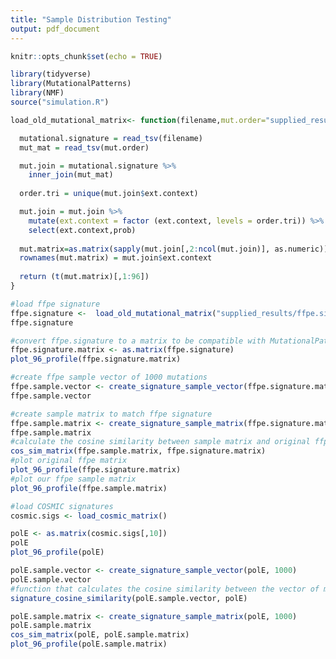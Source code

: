 ```yaml
---
title: "Sample Distribution Testing"
output: pdf_document
---
```


```r
knitr::opts_chunk$set(echo = TRUE)
```

```r
library(tidyverse)
library(MutationalPatterns)
library(NMF)
source("simulation.R")
```

```r
load_old_mutational_matrix<- function(filename,mut.order="supplied_results/mut_sig.order.txt") {

  mutational.signature = read_tsv(filename)
  mut_mat = read_tsv(mut.order)

  mut.join = mutational.signature %>%
    inner_join(mut_mat)
  
  order.tri = unique(mut.join$ext.context)

  mut.join = mut.join %>%
    mutate(ext.context = factor (ext.context, levels = order.tri)) %>%
    select(ext.context,prob)
  
  mut.matrix=as.matrix(sapply(mut.join[,2:ncol(mut.join)], as.numeric))  
  rownames(mut.matrix) = mut.join$ext.context
 
  return (t(mut.matrix)[,1:96])
}

#load ffpe signature
ffpe.signature <-  load_old_mutational_matrix("supplied_results/ffpe.signature.txt")
ffpe.signature
```

```r
#convert ffpe.signature to a matrix to be compatible with MutationalPatterns
ffpe.signature.matrix <- as.matrix(ffpe.signature)
plot_96_profile(ffpe.signature.matrix)
```

```r
#create ffpe sample vector of 1000 mutations
ffpe.sample.vector <- create_signature_sample_vector(ffpe.signature.matrix, 1000)
ffpe.sample.vector
```

```r
#create sample matrix to match ffpe signature
ffpe.sample.matrix <- create_signature_sample_matrix(ffpe.signature.matrix, 10000)
ffpe.sample.matrix
#calculate the cosine similarity between sample matrix and original ffpe matrix
cos_sim_matrix(ffpe.sample.matrix, ffpe.signature.matrix)
#plot original ffpe matrix
plot_96_profile(ffpe.signature.matrix)
#plot our ffpe sample matrix
plot_96_profile(ffpe.sample.matrix)
```

```r
#load COSMIC signatures
cosmic.sigs <- load_cosmic_matrix()
```

```r
polE <- as.matrix(cosmic.sigs[,10])
polE
plot_96_profile(polE)

polE.sample.vector <- create_signature_sample_vector(polE, 1000)
polE.sample.vector
#function that calculates the cosine similarity between the vector of mutations and a signature matrix
signature_cosine_similarity(polE.sample.vector, polE)

polE.sample.matrix <- create_signature_sample_matrix(polE, 1000)
polE.sample.matrix
cos_sim_matrix(polE, polE.sample.matrix)
plot_96_profile(polE.sample.matrix)
```



